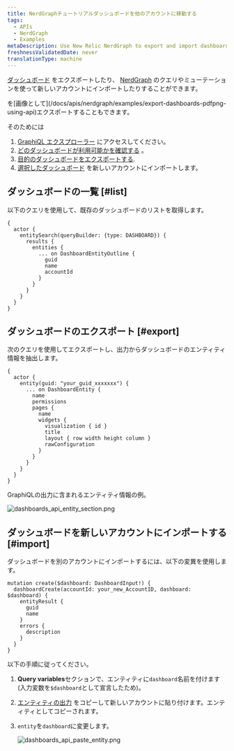 ```yaml
---
title: NerdGraphチュートリアルダッシュボードを他のアカウントに移動する
tags:
  - APIs
  - NerdGraph
  - Examples
metaDescription: Use New Relic NerdGraph to export and import dashboards.
freshnessValidatedDate: never
translationType: machine
---
```




[ダッシュボード](/docs/query-your-data/explore-query-data/dashboards/introduction-dashboards) をエクスポートしたり、 [NerdGraph](/docs/apis/nerdgraph/get-started/introduction-new-relic-nerdgraph) のクエリやミューテーションを使って新しいアカウントにインポートしたりすることができます。

<Callout variant="tip">
  <InlinePopover type="dashboards"/>を[画像として](/docs/apis/nerdgraph/examples/export-dashboards-pdfpng-using-api)エクスポートすることもできます。
</Callout>

そのためには

1. [GraphiQL エクスプローラー](https://api.newrelic.com/graphiql) にアクセスしてください。
2. [どのダッシュボードが利用可能かを確認する](#list) 。
3. [目的のダッシュボードをエクスポートする](#export).
4. [選択したダッシュボード](#import) を新しいアカウントにインポートします。

## ダッシュボードの一覧 [#list]

以下のクエリを使用して、既存のダッシュボードのリストを取得します。

```
{
  actor {
    entitySearch(queryBuilder: {type: DASHBOARD}) {
      results {
        entities {
          ... on DashboardEntityOutline {
            guid
            name
            accountId
          }
        }
      }
    }
  }
}
```

## ダッシュボードのエクスポート [#export]

次のクエリを使用してエクスポートし、出力からダッシュボードのエンティティ情報を抽出します。

```
{
  actor {
    entity(guid: "your_guid_xxxxxxx") {
      ... on DashboardEntity {
        name
        permissions
        pages {
          name
          widgets {
            visualization { id }
            title
            layout { row width height column }
            rawConfiguration
          }
        }
      }
    }
  }
}
```

GraphiQLの出力に含まれるエンティティ情報の例。

<img
  title="dashboards_api_entity_section.png"
  alt="dashboards_api_entity_section.png"
  src={apisanddataNerdGraphDashboardEntity}
/>

## ダッシュボードを新しいアカウントにインポートする [#import]

ダッシュボードを別のアカウントにインポートするには、以下の変異を使用します。

```
mutation create($dashboard: DashboardInput!) {
  dashboardCreate(accountId: your_new_AccountID, dashboard: $dashboard) {
    entityResult {
      guid
      name
    }
    errors {
      description
    }
  }
}
```

以下の手順に従ってください。

1. <DoNotTranslate>**Query variables**</DoNotTranslate>セクションで、エンティティに`dashboard`名前を付けます (入力変数を`$dashboard`として宣言したため)。

2. [エンティティの出力](#export) をコピーして新しいアカウントに貼り付けます。エンティティとしてコピーされます。

3. `entity`を`dashboard`に変更します。

   <img
     title="dashboards_api_paste_entity.png"
     alt="dashboards_api_paste_entity.png"
     src={apisanddataNerdGraphDashboardPaste}
   />